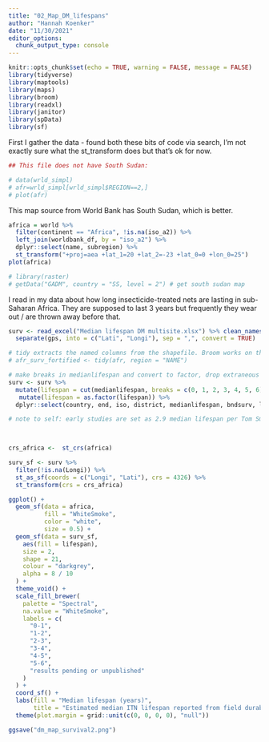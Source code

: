 ```yaml
---
title: "02_Map_DM_lifespans"
author: "Hannah Koenker"
date: "11/30/2021"
editor_options: 
  chunk_output_type: console
---
```


```r
knitr::opts_chunk$set(echo = TRUE, warning = FALSE, message = FALSE)
library(tidyverse)
library(maptools)
library(maps)
library(broom)
library(readxl)
library(janitor)
library(spData)
library(sf)
```

First I gather the data - found both these bits of code via search, I'm not exactly sure what the st_transform does but that's ok for now.


``` r
## This file does not have South Sudan:

# data(wrld_simpl)
# afr=wrld_simpl[wrld_simpl$REGION==2,]
# plot(afr)
```

This map source from World Bank has South Sudan, which is better.
```r
africa = world %>% 
  filter(continent == "Africa", !is.na(iso_a2)) %>% 
  left_join(worldbank_df, by = "iso_a2") %>% 
  dplyr::select(name, subregion) %>% 
  st_transform("+proj=aea +lat_1=20 +lat_2=-23 +lat_0=0 +lon_0=25")
plot(africa)

```

```r
# library(raster)
# getData("GADM", country = "SS, level = 2") # get south sudan map
```

I read in my data about how long insecticide-treated nets are lasting in sub-Saharan Africa. They are supposed to last 3 years but frequently they wear out / are thrown away before that.


```r
surv <- read_excel("Median lifespan DM multisite.xlsx") %>% clean_names() %>% 
  separate(gps, into = c("Lati", "Longi"), sep = ",", convert = TRUE) 

# tidy extracts the named columns from the shapefile. Broom works on the SP object.
# afr_surv_fortified <- tidy(afr, region = "NAME")

# make breaks in medianlifespan and convert to factor, drop extraneous variables
surv <- surv %>%
  mutate(lifespan = cut(medianlifespan, breaks = c(0, 1, 2, 3, 4, 5, 6))) %>%
   mutate(lifespan = as.factor(lifespan)) %>% 
  dplyr::select(country, end, iso, district, medianlifespan, bndsurv, lifespan, Lati, Longi)

# note to self: early studies are set as 2.9 median lifespan per Tom Smith's unpublished paper from July 2021, across all brands and sites.

  
```



```r
crs_africa <-  st_crs(africa)

surv_sf <- surv %>% 
  filter(!is.na(Longi)) %>% 
  st_as_sf(coords = c("Longi", "Lati"), crs = 4326) %>% 
  st_transform(crs = crs_africa)

```

``` r
ggplot() +
  geom_sf(data = africa,
          fill = "WhiteSmoke",
          color = "white",
          size = 0.5) +
  geom_sf(data = surv_sf,
    aes(fill = lifespan),
    size = 2,
    shape = 21,
    colour = "darkgrey",
    alpha = 8 / 10
  ) +
  theme_void() +
  scale_fill_brewer(
    palette = "Spectral",
    na.value = "WhiteSmoke",
    labels = c(
      "0-1",
      "1-2",
      "2-3",
      "3-4",
      "4-5",
      "5-6",
      "results pending or unpublished"
    )
  ) +
  coord_sf() +
  labs(fill = "Median lifespan (years)",
       title = "Estimated median ITN lifespan reported from field durability studies, 2008-present") +
  theme(plot.margin = grid::unit(c(0, 0, 0, 0), "null"))

ggsave("dm_map_survival2.png")
 
```

